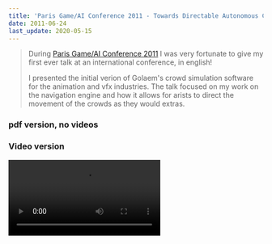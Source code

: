 ```yaml
---
title: 'Paris Game/AI Conference 2011 - Towards Directable Autonomous Crowds'
date: 2011-06-24
last_update: 2020-05-15
---
```



> During
> [Paris Game/AI Conference 2011](http://golaem.com/content/events/golaem-present-paris-gameai-conference-2011)
> I was very fortunate to give my first ever talk at an international
> conference, in english!
>
> I presented the initial verion of Golaem's crowd simulation software for the
> animation and vfx industries. The talk focused on my work on the navigation
> engine and how it allows for arists to direct the movement of the crowds as
> they would extras.

### pdf version, no videos

<Pdf
  title="Towards Directable Autonomous Crowds"
  src={props.data.pdf.publicURL}
/>

### Video version

<Video src="https://www.youtube.com/watch?v=23YrW8Rf-2M" />

  query {
    pdf: file(
      name: { eq: "2011-06-24-towards-directable-autonomous-crowds" }
      extension: { eq: "pdf" }
    ) {
      publicURL
    }
  }
`;
